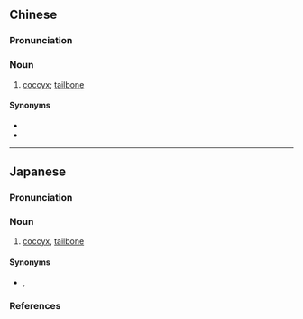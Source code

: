 {{also|尾闾骨}}
==Chinese==
{{zh-forms|type=21|s=尾闾骨}}

===Pronunciation===
{{zh-pron
|m=wěilǘgǔ
|c=mei5 leoi4 gwat1,mei5 leoi5 gwat1
|cat=n
}}

===Noun===
{{zh-noun}}

# {{lb|zh|skeleton}} [[coccyx]]; [[tailbone]]

====Synonyms====
* {{zh-l|尾骶骨}}
* {{zh-l|尾骨}}

----

==Japanese==
{{ja-kanjitab|び|りょ|こつ|yomi=o}}

===Pronunciation===
{{ja-pron|yomi=kanon|びりょこつ|acc=2|acc_ref=DJR}}

===Noun===
{{ja-noun|びりょこつ}}

# {{lb|ja|skeleton|sort=ひりょこつ'}} [[coccyx]], [[tailbone]]

====Synonyms====
* {{ja-r|尾骨|びこつ}}, {{ja-r|尾骶骨|びていこつ}}

===References===
<references/>